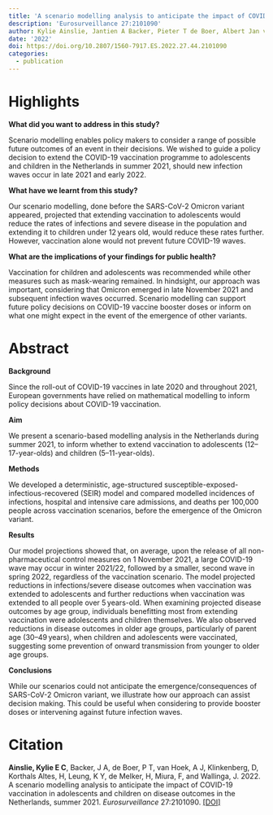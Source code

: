 ```yaml
---
title: 'A scenario modelling analysis to anticipate the impact of COVID-19 vaccination in adolescents and children on disease outcomes in the Netherlands, summer 2021.'
description: 'Eurosurveillance 27:2101090'
author: Kylie Ainslie, Jantien A Backer, Pieter T de Boer, Albert Jan van Hoek, Don Klinkenberg, Hester Korthals Altes, Ka Yin Leung, Hester de Melker, Fuminari Miura, and Jacco Wallinga
date: '2022'
doi: https://doi.org/10.2807/1560-7917.ES.2022.27.44.2101090
categories: 
  - publication
---
```


# Highlights

**What did you want to address in this study?**

Scenario modelling enables policy makers to consider a range of possible future outcomes of an event in their decisions. We wished to guide a policy decision to extend the COVID-19 vaccination programme to adolescents and children in the Netherlands in summer 2021, should new infection waves occur in late 2021 and early 2022.

**What have we learnt from this study?**

Our scenario modelling, done before the SARS-CoV-2 Omicron variant appeared, projected that extending vaccination to adolescents would reduce the rates of infections and severe disease in the population and extending it to children under 12 years old, would reduce these rates further. However, vaccination alone would not prevent future COVID-19 waves.

**What are the implications of your findings for public health?**

Vaccination for children and adolescents was recommended while other measures such as mask-wearing remained. In hindsight, our approach was important, considering that Omicron emerged in late November 2021 and subsequent infection waves occurred. Scenario modelling can support future policy decisions on COVID-19 vaccine booster doses or inform on what one might expect in the event of the emergence of other variants.

# Abstract

**Background**

Since the roll-out of COVID-19 vaccines in late 2020 and throughout 2021, European governments have relied on mathematical modelling to inform policy decisions about COVID-19 vaccination.

**Aim**

We present a scenario-based modelling analysis in the Netherlands during summer 2021, to inform whether to extend vaccination to adolescents (12--17-year-olds) and children (5--11-year-olds).

**Methods**

We developed a deterministic, age-structured susceptible-exposed-infectious-recovered (SEIR) model and compared modelled incidences of infections, hospital and intensive care admissions, and deaths per 100,000 people across vaccination scenarios, before the emergence of the Omicron variant.

**Results**

Our model projections showed that, on average, upon the release of all non-pharmaceutical control measures on 1 November 2021, a large COVID-19 wave may occur in winter 2021/22, followed by a smaller, second wave in spring 2022, regardless of the vaccination scenario. The model projected reductions in infections/severe disease outcomes when vaccination was extended to adolescents and further reductions when vaccination was extended to all people over 5 years-old. When examining projected disease outcomes by age group, individuals benefitting most from extending vaccination were adolescents and children themselves. We also observed reductions in disease outcomes in older age groups, particularly of parent age (30--49 years), when children and adolescents were vaccinated, suggesting some prevention of onward transmission from younger to older age groups.

**Conclusions**

While our scenarios could not anticipate the emergence/consequences of SARS-CoV-2 Omicron variant, we illustrate how our approach can assist decision making. This could be useful when considering to provide booster doses or intervening against future infection waves.

# Citation

**Ainslie, Kylie E C**, Backer, J A, de Boer, P T, van Hoek, A J, Klinkenberg, D, Korthals Altes, H, Leung, K Y, de Melker, H, Miura, F, and Wallinga, J. 2022. A scenario modelling analysis to anticipate the impact of COVID-19 vaccination in adolescents and children on disease outcomes in the Netherlands, summer 2021. *Eurosurveillance* 27:2101090. [\[DOI\]](https://doi.org/10.2807/1560-7917.ES.2022.27.44.2101090)
